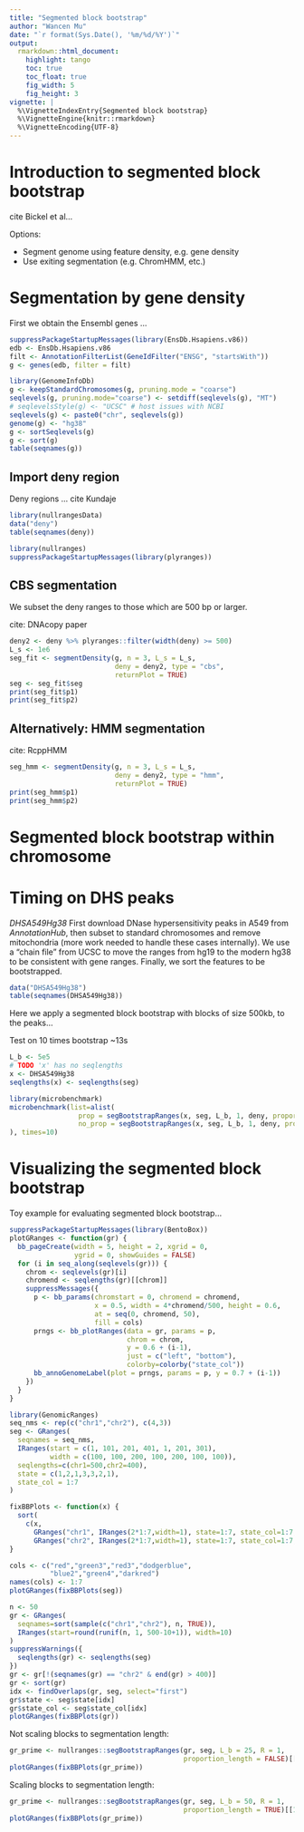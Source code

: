 ```yaml
---
title: "Segmented block bootstrap"
author: "Wancen Mu"
date: "`r format(Sys.Date(), '%m/%d/%Y')`"
output:
  rmarkdown::html_document:
    highlight: tango
    toc: true
    toc_float: true	
    fig_width: 5
    fig_height: 3
vignette: |
  %\VignetteIndexEntry{Segmented block bootstrap}
  %\VignetteEngine{knitr::rmarkdown}
  %\VignetteEncoding{UTF-8}
---
```


# Introduction to segmented block bootstrap

cite Bickel et al...

Options:

* Segment genome using feature density, e.g. gene density
* Use exiting segmentation (e.g. ChromHMM, etc.)

# Segmentation by gene density

First we obtain the Ensembl genes ...

```r
suppressPackageStartupMessages(library(EnsDb.Hsapiens.v86))
edb <- EnsDb.Hsapiens.v86
filt <- AnnotationFilterList(GeneIdFilter("ENSG", "startsWith"))
g <- genes(edb, filter = filt)
```

```r
library(GenomeInfoDb)
g <- keepStandardChromosomes(g, pruning.mode = "coarse")
seqlevels(g, pruning.mode="coarse") <- setdiff(seqlevels(g), "MT")
# seqlevelsStyle(g) <- "UCSC" # host issues with NCBI
seqlevels(g) <- paste0("chr", seqlevels(g))
genome(g) <- "hg38"
g <- sortSeqlevels(g)
g <- sort(g)
table(seqnames(g))
```

## Import deny region

Deny regions ... cite Kundaje

```r
library(nullrangesData)
data("deny")
table(seqnames(deny))
```

```r
library(nullranges)
suppressPackageStartupMessages(library(plyranges))
```

## CBS segmentation

We subset the deny ranges to those which are 500 bp or larger.

cite: DNAcopy paper

```r
deny2 <- deny %>% plyranges::filter(width(deny) >= 500)
L_s <- 1e6
seg_fit <- segmentDensity(g, n = 3, L_s = L_s,
                          deny = deny2, type = "cbs",
                          returnPlot = TRUE)
seg <- seg_fit$seg
print(seg_fit$p1)
print(seg_fit$p2)
```

## Alternatively: HMM segmentation

cite: RcppHMM

```r
seg_hmm <- segmentDensity(g, n = 3, L_s = L_s,
                          deny = deny2, type = "hmm",
                          returnPlot = TRUE)
print(seg_hmm$p1)
print(seg_hmm$p2)
```

# Segmented block bootstrap within chromosome

# Timing on DHS peaks

*DHSA549Hg38* First download DNase hypersensitivity peaks in A549 from
*AnnotationHub*, then subset to standard chromosomes and remove mitochondria (more work
needed to handle these cases internally). We use a "chain file" from UCSC to move the ranges from hg19 to the modern hg38 to be consistent with gene ranges. Finally, we sort the
features to be bootstrapped.

```r
data("DHSA549Hg38")
table(seqnames(DHSA549Hg38))
```

Here we apply a segmented block bootstrap with blocks of size 500kb,
to the peaks...

Test on 10 times bootstrap ~13s

```r
L_b <- 5e5
# TODO 'x' has no seqlengths
x <- DHSA549Hg38
seqlengths(x) <- seqlengths(seg)
```

```r
library(microbenchmark)
microbenchmark(list=alist(
                 prop = segBootstrapRanges(x, seg, L_b, 1, deny, proportion_length = TRUE),
                 no_prop = segBootstrapRanges(x, seg, L_b, 1, deny, proportion_length = FALSE)
), times=10)
```

# Visualizing the segmented block bootstrap

Toy example for evaluating segmented block bootstrap...

```r
suppressPackageStartupMessages(library(BentoBox))
plotGRanges <- function(gr) {
  bb_pageCreate(width = 5, height = 2, xgrid = 0,
                ygrid = 0, showGuides = FALSE)
  for (i in seq_along(seqlevels(gr))) {
    chrom <- seqlevels(gr)[i]
    chromend <- seqlengths(gr)[[chrom]]
    suppressMessages({
      p <- bb_params(chromstart = 0, chromend = chromend,
                     x = 0.5, width = 4*chromend/500, height = 0.6,
                     at = seq(0, chromend, 50),
                     fill = cols)
      prngs <- bb_plotRanges(data = gr, params = p,
                             chrom = chrom,
                             y = 0.6 + (i-1),
                             just = c("left", "bottom"),
                             colorby=colorby("state_col"))
      bb_annoGenomeLabel(plot = prngs, params = p, y = 0.7 + (i-1))
    })
  }
}
```

```r
library(GenomicRanges)
seq_nms <- rep(c("chr1","chr2"), c(4,3))
seg <- GRanges(
  seqnames = seq_nms,
  IRanges(start = c(1, 101, 201, 401, 1, 201, 301),
          width = c(100, 100, 200, 100, 200, 100, 100)),
  seqlengths=c(chr1=500,chr2=400),
  state = c(1,2,1,3,3,2,1),
  state_col = 1:7
)
```

```r
fixBBPlots <- function(x) {
  sort(
    c(x,
      GRanges("chr1", IRanges(2*1:7,width=1), state=1:7, state_col=1:7, block=1:7),
      GRanges("chr2", IRanges(2*1:7,width=1), state=1:7, state_col=1:7, block=1:7)))
}
```

```r
cols <- c("red","green3","red3","dodgerblue",
          "blue2","green4","darkred")
names(cols) <- 1:7
plotGRanges(fixBBPlots(seg))
```

```r
n <- 50
gr <- GRanges(
  seqnames=sort(sample(c("chr1","chr2"), n, TRUE)),
  IRanges(start=round(runif(n, 1, 500-10+1)), width=10)
)
suppressWarnings({
  seqlengths(gr) <- seqlengths(seg)
})
gr <- gr[!(seqnames(gr) == "chr2" & end(gr) > 400)]
gr <- sort(gr)
idx <- findOverlaps(gr, seg, select="first")
gr$state <- seg$state[idx]
gr$state_col <- seg$state_col[idx]
plotGRanges(fixBBPlots(gr))
```

Not scaling blocks to segmentation length:

```r
gr_prime <- nullranges::segBootstrapRanges(gr, seg, L_b = 25, R = 1, 
                                           proportion_length = FALSE)[[1]]
plotGRanges(fixBBPlots(gr_prime))
```

Scaling blocks to segmentation length:

```r
gr_prime <- nullranges::segBootstrapRanges(gr, seg, L_b = 50, R = 1, 
                                           proportion_length = TRUE)[[1]]
plotGRanges(fixBBPlots(gr_prime))
```
